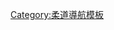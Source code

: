 {{Navbox
|name =亞洲柔道錦標賽
|titlestyle = background:#bcb;
|title = [[亞洲柔道錦標賽]]
|state = {{{state|autocollapse}}}
|listclass = hlist
|list1 = 
* [[1966年亞洲柔道錦標賽|馬尼拉 1966]]
* [[1970年亞洲柔道錦標賽|高雄市 1970]]
* [[1974年亞洲柔道錦標賽|漢城 1974]]
* [[1981年亞洲柔道錦標賽|雅加達 1981]]
* [[1984年亞洲柔道錦標賽|科威特市 1984]]
* [[1985年亞洲柔道錦標賽|東京 1985]]
* [[1988年亞洲柔道錦標賽|大馬士革 1988]]
* [[1991年亞洲柔道錦標賽|大阪市 1991]]
* [[1993年亞洲柔道錦標賽|澳門 1993]]
* [[1995年亞洲柔道錦標賽|新德里 1995]]
* [[1996年亞洲柔道錦標賽|胡志明市 1996]]
* [[1997年亞洲柔道錦標賽|馬尼拉 1997]]
* [[1999年亞洲柔道錦標賽|溫州市 1999]]
* [[2000年亞洲柔道錦標賽|大阪市 2000]]
* [[2001年亞洲柔道錦標賽|烏蘭巴托 2001]]
* [[2003年亞洲柔道錦標賽|濟州市 2003]]
* [[2004年亞洲柔道錦標賽|阿拉木圖 2004]]
* [[2005年亞洲柔道錦標賽|塔什干 2005]]
* [[2007年亞洲柔道錦標賽|科威特市 2007]]
* [[2008年亞洲柔道錦標賽|濟州市 2008]]
* [[2009年亞洲柔道錦標賽|台北市 2009]]
* [[2011年亞洲柔道錦標賽|阿布達比 2011]]
* [[2012年亞洲柔道錦標賽|塔什干 2012]]
* [[2013年亞洲柔道錦標賽|曼谷 2013]]
* [[2015年亞洲柔道錦標賽|科威特市 2015]]
* [[2016年亞洲柔道錦標賽|塔什干 2016]]
* [[2017年亞洲柔道錦標賽|香港 2017]]
}}<noinclude>
{{collapsible option}}
[[Category:柔道導航模板]]
</noinclude>